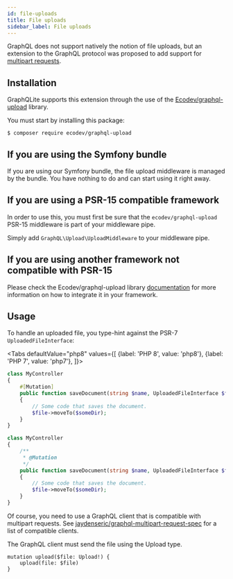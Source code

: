 ```yaml
---
id: file-uploads
title: File uploads
sidebar_label: File uploads
---
```



GraphQL does not support natively the notion of file uploads, but an extension to the GraphQL protocol was proposed
to add support for [multipart requests](https://github.com/jaydenseric/graphql-multipart-request-spec).

## Installation

GraphQLite supports this extension through the use of the [Ecodev/graphql-upload](https://github.com/Ecodev/graphql-upload) library.

You must start by installing this package:

```console
$ composer require ecodev/graphql-upload
```

## If you are using the Symfony bundle

If you are using our Symfony bundle, the file upload middleware is managed by the bundle. You have nothing to do
and can start using it right away.

## If you are using a PSR-15 compatible framework

In order to use this, you must first be sure that the `ecodev/graphql-upload` PSR-15 middleware is part of your middleware pipe.

Simply add `GraphQL\Upload\UploadMiddleware` to your middleware pipe.

## If you are using another framework not compatible with PSR-15

Please check the Ecodev/graphql-upload library [documentation](https://github.com/Ecodev/graphql-upload)
for more information on how to integrate it in your framework.

## Usage

To handle an uploaded file, you type-hint against the PSR-7 `UploadedFileInterface`:

<Tabs
  defaultValue="php8"
  values={[
    {label: 'PHP 8', value: 'php8'},
    {label: 'PHP 7', value: 'php7'},
  ]}>
  <TabItem value="php8">

```php
class MyController
{
    #[Mutation]
    public function saveDocument(string $name, UploadedFileInterface $file): Document
    {
        // Some code that saves the document.
        $file->moveTo($someDir);
    }
}
```

  </TabItem>
  <TabItem value="php7">

```php
class MyController
{
    /**
     * @Mutation
     */
    public function saveDocument(string $name, UploadedFileInterface $file): Document
    {
        // Some code that saves the document.
        $file->moveTo($someDir);
    }
}
```

  </TabItem>
</Tabs>

Of course, you need to use a GraphQL client that is compatible with multipart requests. See [jaydenseric/graphql-multipart-request-spec](https://github.com/jaydenseric/graphql-multipart-request-spec#client) for a list of compatible clients.

The GraphQL client must send the file using the Upload type.

```
mutation upload($file: Upload!) {
    upload(file: $file)
}
```
